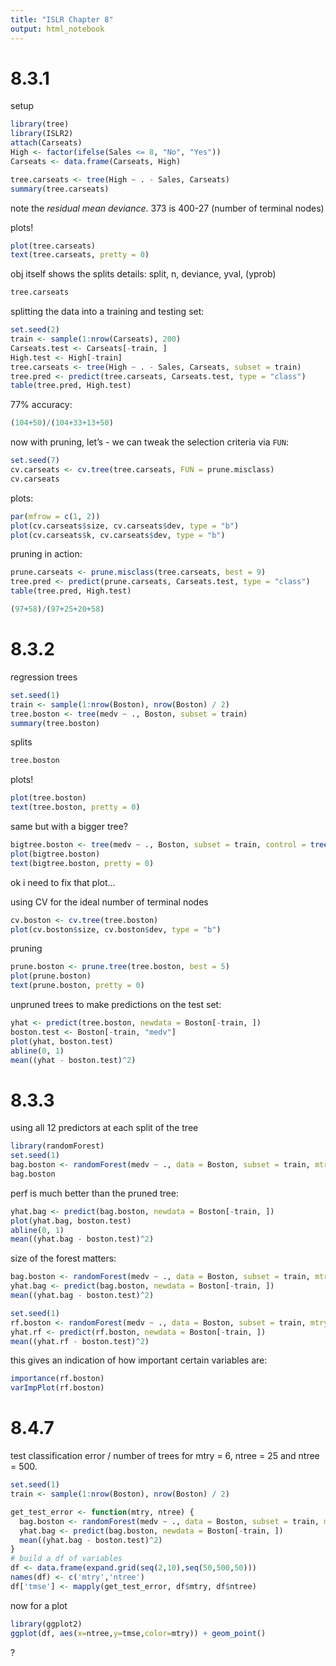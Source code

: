 ```yaml
---
title: "ISLR Chapter 8"
output: html_notebook
---
```


# 8.3.1

setup
```r
library(tree)
library(ISLR2)
attach(Carseats)
High <- factor(ifelse(Sales <= 8, "No", "Yes"))
Carseats <- data.frame(Carseats, High)
```

```r
tree.carseats <- tree(High ~ . - Sales, Carseats)
summary(tree.carseats)
```

note the _residual mean deviance_. 373 is 400-27 (number of terminal nodes)

plots!
```r
plot(tree.carseats)
text(tree.carseats, pretty = 0)
```

obj itself shows the splits details: split, n, deviance, yval, (yprob)
```r
tree.carseats
```

splitting the data into a training and testing set:
```r
set.seed(2)
train <- sample(1:nrow(Carseats), 200)
Carseats.test <- Carseats[-train, ]
High.test <- High[-train]
tree.carseats <- tree(High ~ . - Sales, Carseats, subset = train)
tree.pred <- predict(tree.carseats, Carseats.test, type = "class")
table(tree.pred, High.test)
```

77% accuracy:
```r
(104+50)/(104+33+13+50)
```

now with pruning, let's  - we can tweak the selection criteria via `FUN`:
```r
set.seed(7)
cv.carseats <- cv.tree(tree.carseats, FUN = prune.misclass)
cv.carseats
```


plots:
```r
par(mfrow = c(1, 2))
plot(cv.carseats$size, cv.carseats$dev, type = "b")
plot(cv.carseats$k, cv.carseats$dev, type = "b")
```

pruning in action:
```r
prune.carseats <- prune.misclass(tree.carseats, best = 9)
tree.pred <- predict(prune.carseats, Carseats.test, type = "class")
table(tree.pred, High.test)
```

```r
(97+58)/(97+25+20+58)
```

# 8.3.2

regression trees
```r
set.seed(1)
train <- sample(1:nrow(Boston), nrow(Boston) / 2)
tree.boston <- tree(medv ~ ., Boston, subset = train)
summary(tree.boston)
```
splits
```r
tree.boston
```

plots!
```r
plot(tree.boston)
text(tree.boston, pretty = 0)
```
same but with a bigger tree?
```r
bigtree.boston <- tree(medv ~ ., Boston, subset = train, control = tree.control(nobs = length(train), mindev = 0))
plot(bigtree.boston)
text(bigtree.boston, pretty = 0)
```
ok i need to fix that plot...

using CV for the ideal number of terminal nodes
```r
cv.boston <- cv.tree(tree.boston)
plot(cv.boston$size, cv.boston$dev, type = "b")
```

pruning
```r
prune.boston <- prune.tree(tree.boston, best = 5)
plot(prune.boston)
text(prune.boston, pretty = 0)
```
unpruned trees to make predictions on the test set:
```r
yhat <- predict(tree.boston, newdata = Boston[-train, ])
boston.test <- Boston[-train, "medv"]
plot(yhat, boston.test)
abline(0, 1)
mean((yhat - boston.test)^2)

```
# 8.3.3

using all 12 predictors at each split of the tree
```r
library(randomForest)
set.seed(1)
bag.boston <- randomForest(medv ~ ., data = Boston, subset = train, mtry = 12, importance = TRUE)
bag.boston
```
perf is much better than the pruned tree:
```r
yhat.bag <- predict(bag.boston, newdata = Boston[-train, ])
plot(yhat.bag, boston.test)
abline(0, 1)
mean((yhat.bag - boston.test)^2)
```
size of the forest matters:
```r
bag.boston <- randomForest(medv ~ ., data = Boston, subset = train, mtry = 12, ntree = 25)
yhat.bag <- predict(bag.boston, newdata = Boston[-train, ])
mean((yhat.bag - boston.test)^2)
```

```r
set.seed(1)
rf.boston <- randomForest(medv ~ ., data = Boston, subset = train, mtry = 6, importance = TRUE)
yhat.rf <- predict(rf.boston, newdata = Boston[-train, ])
mean((yhat.rf - boston.test)^2)
```

this gives an indication of how important certain variables are:
```r
importance(rf.boston)
varImpPlot(rf.boston)
```
# 8.4.7

test classification error / number of trees for mtry = 6, ntree = 25 and ntree = 500.

```r
set.seed(1)
train <- sample(1:nrow(Boston), nrow(Boston) / 2)

get_test_error <- function(mtry, ntree) {
  bag.boston <- randomForest(medv ~ ., data = Boston, subset = train, mtry = mtry, ntree = ntree)
  yhat.bag <- predict(bag.boston, newdata = Boston[-train, ])
  mean((yhat.bag - boston.test)^2)
}
# build a df of variables
df <- data.frame(expand.grid(seq(2,10),seq(50,500,50)))
names(df) <- c('mtry','ntree')
df['tmse'] <- mapply(get_test_error, df$mtry, df$ntree)
```

now for a plot
```r
library(ggplot2)
ggplot(df, aes(x=ntree,y=tmse,color=mtry)) + geom_point()
```

?
